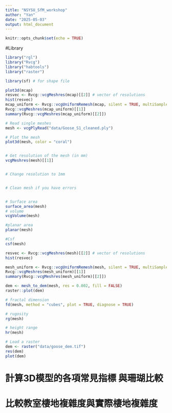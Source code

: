 ```yaml
---
title: "NSYSU_SfM_workshop"
author: "Yan"
date: "2025-05-03"
output: html_document
---
```


```r
knitr::opts_chunk$set(echo = TRUE)
```

#Library
```r
library("rgl")
library("Rvcg")
library("habtools")
library("raster")

library(sf) # for shape file

```


```r
plot3d(mcap)
resvec <- Rvcg::vcgMeshres(mcap)[[2]] # vector of resolutions
hist(resvec)
mcap_uniform <- Rvcg::vcgUniformRemesh(mcap, silent = TRUE, multiSample = TRUE, voxelSize = min(resvec), mergeClost = TRUE)
Rvcg::vcgMeshres(mcap_uniform)[[1]]
summary(Rvcg::vcgMeshres(mcap_uniform)[[2]])

# Read single meshes
mesh <- vcgPlyRead("data/Goose_S1_cleaned.ply")

# Plot the mesh
plot3d(mesh, color = "coral")


# Get resolution of the mesh (in mm)
vcgMeshres(mesh)[[1]]
```

```r

```


```r
# Change resolution to 1mm


# Clean mesh if you have errors


# Surface area
surface_area(mesh)
# volume
vcgVolume(mesh)

#planar area
planar(mesh)

#Csf
csf(mesh)

```

```r
resvec <- Rvcg::vcgMeshres(mesh)[[2]] # vector of resolutions
hist(resvec)

mesh_uniform <- Rvcg::vcgUniformRemesh(mesh, silent = TRUE, multiSample = TRUE, voxelSize = min(resvec), mergeClost = TRUE)
Rvcg::vcgMeshres(mesh_uniform)[[1]]
summary(Rvcg::vcgMeshres(mesh_uniform)[[2]])
```

```r
dem <- mesh_to_dem(mesh, res = 0.002, fill = FALSE)
raster::plot(dem)
```

```r
# fractal dimension
fd(mesh, method = "cubes", plot = TRUE, diagnose = TRUE)
```

```r
# rugosity
rg(mesh)

# height range 
hr(mesh)
```

```r
# Load a raster
dem <- raster("data/goose_dem.tif")
res(dem)
plot(dem)
```

# 計算3D模型的各項常見指標 與珊瑚比較
# 比較教室棲地複雜度與實際棲地複雜度


